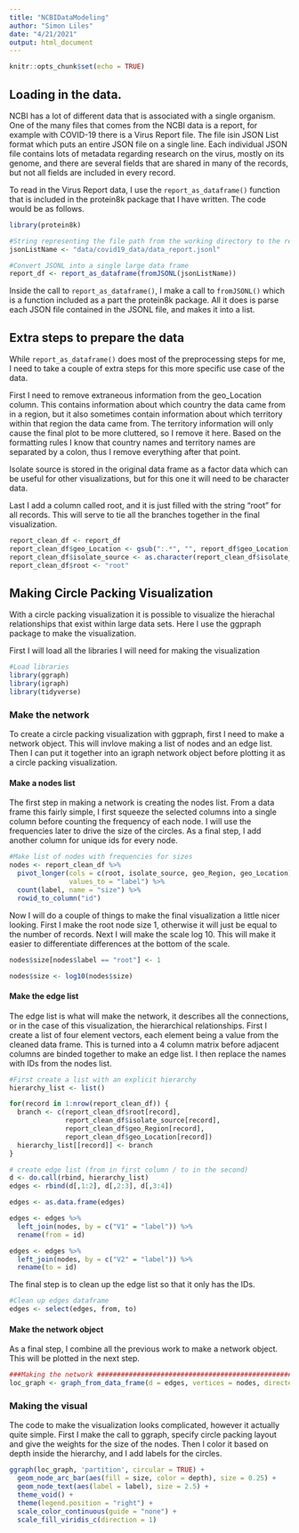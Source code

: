 ```yaml
---
title: "NCBIDataModeling"
author: "Simon Liles"
date: "4/21/2021"
output: html_document
---
```


```r
knitr::opts_chunk$set(echo = TRUE)
```

## Loading in the data. 
NCBI has a lot of different data that is associated with a single organism. One of the many files that comes from the NCBI data is a report, for example with COVID-19 there is a Virus Report file. The file isin JSON List format which puts an entire JSON file on a single line. Each individual JSON file contains lots of metadata regarding research on the virus, mostly on its genome, and there are several fields that are shared in many of the records, but not all fields are included in every record. 

To read in the Virus Report data, I use the `report_as_dataframe()` function that is included in the protein8k package that I have written. The code would be as follows. 

```r
library(protein8k)

#String representing the file path from the working directory to the report
jsonListName <- "data/covid19_data/data_report.jsonl"

#Convert JSONL into a single large data frame
report_df <- report_as_dataframe(fromJSONL(jsonListName))
```

Inside the call to `report_as_dataframe()`, I make a call to `fromJSONL()` which is a function included as a part the protein8k package. All it does is parse each JSON file contained in the JSONL file, and makes it into a list. 

## Extra steps to prepare the data
While `report_as_dataframe()` does most of the preprocessing steps for me, I need to take a couple of extra steps for this more specific use case of the data. 

First I need to remove extraneous information from the geo_Location column. This contains information about which country the data came from in a region, but it also sometimes contain information about which territory within that region the data came from. The territory information will only cause the final plot to be more cluttered, so I remove it here. Based on the formatting rules I know that country names and territory names are separated by a colon, thus I remove everything after that point. 

Isolate source is stored in the original data frame as a factor data which can be useful for other visualizations, but for this one it will need to be character data. 

Last I add a column called root, and it is just filled with the string "root" for all records. This will serve to tie all the branches together in the final visualization. 

```r
report_clean_df <- report_df
report_clean_df$geo_Location <- gsub(":.*", "", report_df$geo_Location)
report_clean_df$isolate_source <- as.character(report_clean_df$isolate_source)
report_clean_df$root <- "root"
```

## Making Circle Packing Visualization
With a circle packing visualization it is possible to visualize the hierachal relationships that exist within large data sets. Here I use the ggpraph package to make the visualization. 

First I will load all the libraries I will need for making the visualization
```r
#Load libraries
library(ggraph)
library(igraph)
library(tidyverse)
```

### Make the network
To create a circle packing visualization with ggpraph, first I need to make a network object. This will invlove making a list of nodes and an edge list. Then I can put it together into an igraph network object before plotting it as a circle packing visualization. 

#### Make a nodes list
The first step in making a network is creating the nodes list. From a data frame this fairly simple, I first squeeze the selected columns into a single column before counting the frequency of each node. I will use the frequencies later to drive the size of the circles. As a final step, I add another column for unique ids for every node. 

```r
#Make list of nodes with frequencies for sizes
nodes <- report_clean_df %>%
  pivot_longer(cols = c(root, isolate_source, geo_Region, geo_Location), 
               values_to = "label") %>%
  count(label, name = "size") %>% 
  rowid_to_column("id")
```

Now I will do a couple of things to make the final visualization a little nicer looking. First I make the root node size 1, otherwise it will just be equal to the number of records. Next I will make the scale log 10. This will make it easier to differentiate differences at the bottom of the scale. 

```r
nodes$size[nodes$label == "root"] <- 1

nodes$size <- log10(nodes$size)
```

#### Make the edge list
The edge list is what will make the network, it describes all the connections, or in the case of this visualization, the hierarchical relationships. First I create a list of four element vectors, each element being a value from the cleaned data frame. This is turned into a 4 column matrix before adjacent columns are binded together to make an edge list. I then replace the names with IDs from the nodes list. 

```r
#First create a list with an explicit hierarchy
hierarchy_list <- list()

for(record in 1:nrow(report_clean_df)) {
  branch <- c(report_clean_df$root[record],
              report_clean_df$isolate_source[record],
              report_clean_df$geo_Region[record], 
              report_clean_df$geo_Location[record])
  hierarchy_list[[record]] <- branch
}

# create edge list (from in first column / to in the second)
d <- do.call(rbind, hierarchy_list)
edges <- rbind(d[,1:2], d[,2:3], d[,3:4])

edges <- as.data.frame(edges)

edges <- edges %>%
  left_join(nodes, by = c("V1" = "label")) %>%
  rename(from = id)

edges <- edges %>%
  left_join(nodes, by = c("V2" = "label")) %>%
  rename(to = id)
```

The final step is to clean up the edge list so that it only has the IDs. 
```r
#Clean up edges dataframe
edges <- select(edges, from, to)
```

#### Make the network object
As a final step, I combine all the previous work to make a network object. This will be plotted in the next step. 

```r
###Making the network ##########################################################
loc_graph <- graph_from_data_frame(d = edges, vertices = nodes, directed = TRUE)
```

### Making the visual
The code to make the visualization looks complicated, however it actually quite simple. First I make the call to ggraph, specify circle packing layout and give the weights for the size of the nodes. Then I color it based on depth inside the hierarchy, and I add labels for the circles. 

```r
ggraph(loc_graph, 'partition', circular = TRUE) + 
  geom_node_arc_bar(aes(fill = size, color = depth), size = 0.25) +
  geom_node_text(aes(label = label), size = 2.5) + 
  theme_void() +
  theme(legend.position = "right") + 
  scale_color_continuous(guide = "none") +
  scale_fill_viridis_c(direction = 1)
```

